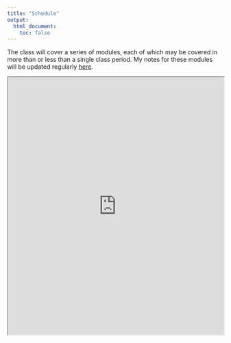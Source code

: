 ```yaml
---
title: "Schedule"
output:
  html_document:
    toc: false
---
```


The class will cover a series of modules, each of which may be covered in more than or less than a single class period.  My notes for these modules will be updated regularly [here](https://kevinlanning.github.io/DataSciLibArts/).

<iframe src=
https://docs.google.com/spreadsheets/d/1q-gM7mnjAIEsfLeDChn-WcyOMu18TIInY288NgdwLOk/edit?usp=sharing width=100% height="600">
</iframe>
